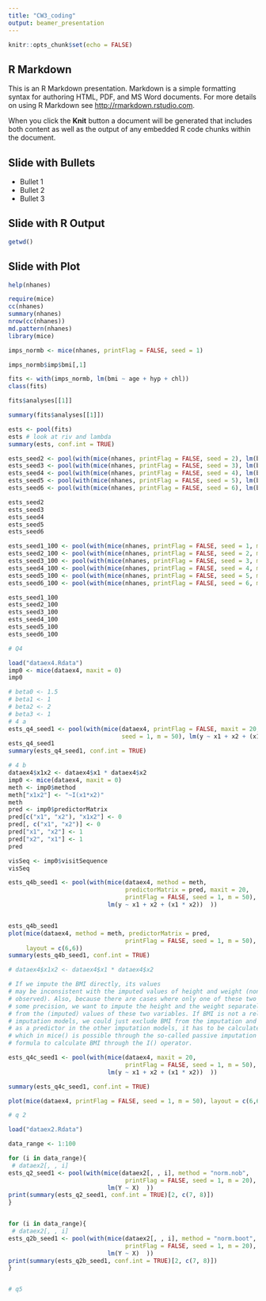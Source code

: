 ```yaml
---
title: "CW3_coding"
output: beamer_presentation
---
```


```r
knitr::opts_chunk$set(echo = FALSE)
```

## R Markdown

This is an R Markdown presentation. Markdown is a simple formatting syntax for authoring HTML, PDF, and MS Word documents. For more details on using R Markdown see <http://rmarkdown.rstudio.com>.

When you click the **Knit** button a document will be generated that includes both content as well as the output of any embedded R code chunks within the document.

## Slide with Bullets

- Bullet 1
- Bullet 2
- Bullet 3

## Slide with R Output

```r
getwd()
```

## Slide with Plot

```r
help(nhanes)
```


```r
require(mice)
cc(nhanes)
summary(nhanes)
nrow(cc(nhanes))
md.pattern(nhanes)
library(mice)

```

```r
imps_normb <- mice(nhanes, printFlag = FALSE, seed = 1)

imps_normb$imp$bmi[,1]


```

```r
fits <- with(imps_normb, lm(bmi ~ age + hyp + chl))
class(fits)

fits$analyses[[1]]

summary(fits$analyses[[1]])

```

```r

ests <- pool(fits)
ests # look at riv and lambda
summary(ests, conf.int = TRUE)

```

```r
ests_seed2 <- pool(with(mice(nhanes, printFlag = FALSE, seed = 2), lm(bmi ~ age + hyp + chl)))
ests_seed3 <- pool(with(mice(nhanes, printFlag = FALSE, seed = 3), lm(bmi ~ age + hyp + chl)))
ests_seed4 <- pool(with(mice(nhanes, printFlag = FALSE, seed = 4), lm(bmi ~ age + hyp + chl)))
ests_seed5 <- pool(with(mice(nhanes, printFlag = FALSE, seed = 5), lm(bmi ~ age + hyp + chl)))
ests_seed6 <- pool(with(mice(nhanes, printFlag = FALSE, seed = 6), lm(bmi ~ age + hyp + chl)))
```

```r
ests_seed2
ests_seed3
ests_seed4
ests_seed5
ests_seed6
```

```r
ests_seed1_100 <- pool(with(mice(nhanes, printFlag = FALSE, seed = 1, m = 100), lm(bmi ~ age + hyp + chl)))
ests_seed2_100 <- pool(with(mice(nhanes, printFlag = FALSE, seed = 2, m = 100), lm(bmi ~ age + hyp + chl)))
ests_seed3_100 <- pool(with(mice(nhanes, printFlag = FALSE, seed = 3, m = 100), lm(bmi ~ age + hyp + chl)))
ests_seed4_100 <- pool(with(mice(nhanes, printFlag = FALSE, seed = 4, m = 100), lm(bmi ~ age + hyp + chl)))
ests_seed5_100 <- pool(with(mice(nhanes, printFlag = FALSE, seed = 5, m = 100), lm(bmi ~ age + hyp + chl)))
ests_seed6_100 <- pool(with(mice(nhanes, printFlag = FALSE, seed = 6, m = 100), lm(bmi ~ age + hyp + chl)))
```

```r
ests_seed1_100
ests_seed2_100
ests_seed3_100
ests_seed4_100
ests_seed5_100
ests_seed6_100
```

```r
# Q4

load("dataex4.Rdata")
imp0 <- mice(dataex4, maxit = 0)
imp0

```


```r
# beta0 <- 1.5
# beta1 <- 1
# beta2 <- 2
# beta3 <- 1
# 4 a
ests_q4_seed1 <- pool(with(mice(dataex4, printFlag = FALSE, maxit = 20,
                                seed = 1, m = 50), lm(y ~ x1 + x2 + (x1 * x2))  ))
ests_q4_seed1
summary(ests_q4_seed1, conf.int = TRUE)
```



```r
# 4 b
dataex4$x1x2 <- dataex4$x1 * dataex4$x2
imp0 <- mice(dataex4, maxit = 0)
meth <- imp0$method
meth["x1x2"] <- "~I(x1*x2)"
meth
pred <- imp0$predictorMatrix
pred[c("x1", "x2"), "x1x2"] <- 0
pred[, c("x1", "x2")] <- 0
pred["x1", "x2"] <- 1
pred["x2", "x1"] <- 1
pred

visSeq <- imp0$visitSequence
visSeq

ests_q4b_seed1 <- pool(with(mice(dataex4, method = meth,
                                 predictorMatrix = pred, maxit = 20,
                                 printFlag = FALSE, seed = 1, m = 50),
                            lm(y ~ x1 + x2 + (x1 * x2))  ))


ests_q4b_seed1
plot(mice(dataex4, method = meth, predictorMatrix = pred,
                                 printFlag = FALSE, seed = 1, m = 50),
     layout = c(6,6))
summary(ests_q4b_seed1, conf.int = TRUE)

```


```r
# dataex4$x1x2 <- dataex4$x1 * dataex4$x2

# If we impute the BMI directly, its values
# may be inconsistent with the imputed values of height and weight (none of the three variables is fully
# observed). Also, because there are cases where only one of these two variables is missing, to possibly gain
# some precision, we want to impute the height and the weight separately and BMI should then be calculated
# from the (imputed) values of these two variables. If BMI is not a relevant predictor in any of the other
# imputation models, we could just exclude BMI from the imputation and calculate it afterwards. To use BMI
# as a predictor in the other imputation models, it has to be calculated in each iteration of the algorithm,
# which in mice() is possible through the so-called passive imputation strategy, which requires us to specify a
# formula to calculate BMI through the I() operator.

ests_q4c_seed1 <- pool(with(mice(dataex4, maxit = 20,
                                 printFlag = FALSE, seed = 1, m = 50),
                            lm(y ~ x1 + x2 + (x1 * x2))  ))

summary(ests_q4c_seed1, conf.int = TRUE)

plot(mice(dataex4, printFlag = FALSE, seed = 1, m = 50), layout = c(6,6))

```


```r

# q 2

load("dataex2.Rdata")

data_range <- 1:100

for (i in data_range){
 # dataex2[, , i]
ests_q2_seed1 <- pool(with(mice(dataex2[, , i], method = "norm.nob",
                                 printFlag = FALSE, seed = 1, m = 20),
                            lm(Y ~ X)  ))
print(summary(ests_q2_seed1, conf.int = TRUE)[2, c(7, 8)])
}



```


```r


for (i in data_range){
 # dataex2[, , i]
ests_q2b_seed1 <- pool(with(mice(dataex2[, , i], method = "norm.boot",
                                 printFlag = FALSE, seed = 1, m = 20),
                            lm(Y ~ X)  ))
print(summary(ests_q2b_seed1, conf.int = TRUE)[2, c(7, 8)])
}



```



```r


# q5



```


```r



```


```r



```


```r



```












